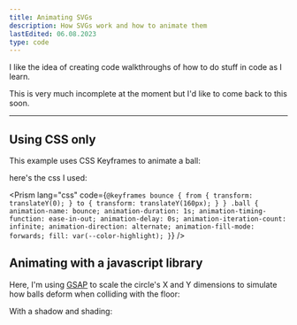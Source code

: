 ```yaml
---
title: Animating SVGs
description: How SVGs work and how to animate them
lastEdited: 06.08.2023
type: code
---
```



I like the idea of creating code walkthroughs of how to do stuff in code as I learn.

This is very much incomplete at the moment but I'd like to come back to this soon.

---

## Using CSS only

This example uses CSS Keyframes to animate a ball:

<Graphic>
  <BouncingBallOne />
</Graphic>

here's the css I used:

<Prism
  lang="css"
  code={`@keyframes bounce {
  from {
    transform: translateY(0);
  }
  to {
    transform: translateY(160px);
  }
}
.ball {
  animation-name: bounce;
  animation-duration: 1s;
  animation-timing-function: ease-in-out;
  animation-delay: 0s;
  animation-iteration-count: infinite;
  animation-direction: alternate;
  animation-fill-mode: forwards;
  fill: var(--color-highlight);
}`}
/>

## Animating with a javascript library

Here, I'm using <a href="https://greensock.com/gsap/">GSAP</a> to scale the circle's X and Y dimensions to simulate how balls deform when colliding with the floor:

<Graphic>
  <BouncingBallTwo client:visible />
</Graphic>

With a shadow and shading:

<Graphic>
  <BouncingBallThree client:visible />
</Graphic>
